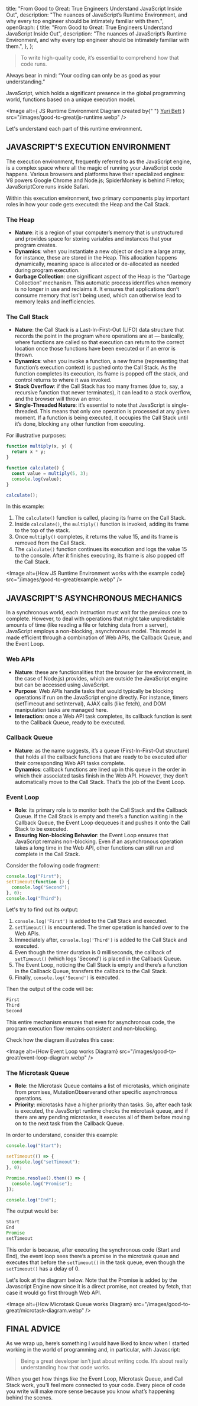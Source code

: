   title: "From Good to Great: True Engineers Understand JavaScript Inside Out",
  description:
    "The nuances of JavaScript’s Runtime Environment, and why every top engineer should be intimately familiar with them.",
  openGraph: {
    title:
      "From Good to Great: True Engineers Understand JavaScript Inside Out",
    description:
      "The nuances of JavaScript’s Runtime Environment, and why every top engineer should be intimately familiar with them.",
  },
};

> To write high-quality code, it’s essential to comprehend how that code runs.

Always bear in mind: “Your coding can only be as good as your understanding.”

JavaScript, which holds a significant presence in the global programming world, functions based on a unique execution model.

<Image
  alt={
    <span>
      JS Runtime Environment Diagram created by{" "}
      <a href="https://twitter.com/yuribett">Yuri Bett</a>
    </span>
  }
  src="/images/good-to-great/js-runtime.webp"
/>

Let's understand each part of this runtime environment.

## JAVASCRIPT'S EXECUTION ENVIRONMENT

The execution environment, frequently referred to as the JavaScript engine, is a complex space where all the magic of running your JavaScript code happens.
Various browsers and platforms have their specialized engines: V8 powers Google Chrome and Node.js; SpiderMonkey is behind Firefox; JavaScriptCore runs inside Safari.

Within this execution environment, two primary components play important roles in how your code gets executed: the Heap and the Call Stack.

### The Heap

- **Nature**: it is a region of your computer’s memory that is unstructured and provides space for storing variables and instances that your program creates.
- **Dynamics**: when you instantiate a new object or declare a large array, for instance, these are stored in the Heap.
  This allocation happens dynamically, meaning space is allocated or de-allocated as needed during program execution.
- **Garbage Collection**: one significant aspect of the Heap is the “Garbage Collection” mechanism.
  This automatic process identifies when memory is no longer in use and reclaims it.
  It ensures that applications don’t consume memory that isn’t being used, which can otherwise lead to memory leaks and inefficiencies.

### The Call Stack

- **Nature**: the Call Stack is a Last-In-First-Out (LIFO) data structure that records the point in the program where operations are at — basically,
  where functions are called so that execution can return to the correct location once those functions have been executed or if an error is thrown.
- **Dynamics**: when you invoke a function, a new frame (representing that function’s execution context) is pushed onto the Call Stack.
  As the function completes its execution, its frame is popped off the stack, and control returns to where it was invoked.
- **Stack Overflow**: if the Call Stack has too many frames (due to, say, a recursive function that never terminates), it can lead to a stack overflow, and the browser will throw an error.
- **Single-Threaded Nature**: it’s essential to note that JavaScript is single-threaded.
  This means that only one operation is processed at any given moment.
  If a function is being executed, it occupies the Call Stack until it’s done, blocking any other function from executing.

For illustrative purposes:

```js
function multiply(x, y) {
  return x * y;
}

function calculate() {
  const value = multiply(5, 3);
  console.log(value);
}

calculate();
```

In this example:

1. The `calculate()` function is called, placing its frame on the Call Stack.
2. Inside `calculate()`, the `multiply()` function is invoked, adding its frame to the top of the stack.
3. Once `multiply()` completes, it returns the value 15, and its frame is removed from the Call Stack.
4. The `calculate()` function continues its execution and logs the value 15 to the console.
   After it finishes executing, its frame is also popped off the Call Stack.

<Image
  alt={<span>How JS Runtime Environment works with the example code</span>}
  src="/images/good-to-great/example.webp"
/>

## JAVASCRIPT'S ASYNCHRONOUS MECHANICS

In a synchronous world, each instruction must wait for the previous one to complete.
However, to deal with operations that might take unpredictable amounts of time (like reading a file or fetching data from a server), JavaScript employs a non-blocking, asynchronous model.
This model is made efficient through a combination of Web APIs, the Callback Queue, and the Event Loop.

### Web APIs

- **Nature**: these are functionalities that the browser (or the environment, in the case of Node.js) provides, which are outside the JavaScript engine but can be accessed using JavaScript.
- **Purpose**: Web APIs handle tasks that would typically be blocking operations if run on the JavaScript engine directly.
  For instance, timers (setTimeout and setInterval), AJAX calls (like fetch), and DOM manipulation tasks are managed here.
- **Interaction**: once a Web API task completes, its callback function is sent to the Callback Queue, ready to be executed.

### Callback Queue

- **Nature**: as the name suggests, it’s a queue (First-In-First-Out structure) that holds all the callback functions that are ready to be executed after their corresponding Web API tasks complete.
- **Dynamics**: callback functions are lined up in this queue in the order in which their associated tasks finish in the Web API.
  However, they don’t automatically move to the Call Stack. That’s the job of the Event Loop.

### Event Loop

- **Role**: its primary role is to monitor both the Call Stack and the Callback Queue.
  If the Call Stack is empty and there’s a function waiting in the Callback Queue, the Event Loop dequeues it and pushes it onto the Call Stack to be executed.
- **Ensuring Non-blocking Behavior**: the Event Loop ensures that JavaScript remains non-blocking.
  Even if an asynchronous operation takes a long time in the Web API, other functions can still run and complete in the Call Stack.

Consider the following code fragment:

```js
console.log("First");
setTimeout(function () {
  console.log("Second");
}, 0);
console.log("Third");
```

Let's try to find out its output:

1. `console.log('First')` is added to the Call Stack and executed.
2. `setTimeout()` is encountered. The timer operation is handed over to the Web APIs.
3. Immediately after, `console.log('Third')` is added to the Call Stack and executed.
4. Even though the timer duration is 0 milliseconds, the callback of `setTimeout()` (which logs 'Second') is placed in the Callback Queue.
5. The Event Loop, noticing the Call Stack is empty and there’s a function in the Callback Queue, transfers the callback to the Call Stack.
6. Finally, `console.log('Second')` is executed.

Then the output of the code will be:

```js
First
Third
Second
```

This entire mechanism ensures that even for asynchronous code, the program execution flow remains consistent and non-blocking.

Check how the diagram illustrates this case:

<Image
  alt={<span>How Event Loop works Diagram</span>}
  src="/images/good-to-great/event-loop-diagram.webp"
/>

### The Microtask Queue

- **Role**: the Microtask Queue contains a list of microtasks, which originate from promises, MutationObserverand other specific asynchronous operations.
- **Priority**: microtasks have a higher priority than tasks. So, after each task is executed, the JavaScript runtime checks the microtask queue,
  and if there are any pending microtasks, it executes all of them before moving on to the next task from the Callback Queue.

In order to understand, consider this example:

```js
console.log("Start");

setTimeout(() => {
  console.log("setTimeout");
}, 0);

Promise.resolve().then(() => {
  console.log("Promise");
});

console.log("End");
```

The output would be:

```js
Start
End
Promise
setTimeout
```

This order is because, after executing the synchronous code (Start and End),
the event loop sees there’s a promise in the microtask queue and executes that before the `setTimeout()` in the task queue,
even though the `setTimeout()` has a delay of 0.

Let's look at the diagram below.
Note that the Promise is added by the Javascript Engine now since it is a direct promise, not created by fetch, that case it would go first through Web API.

<Image
  alt={<span>How Microtask Queue works Diagram</span>}
  src="/images/good-to-great/microtask-diagram.webp"
/>

## FINAL ADVICE

As we wrap up, here’s something I would have liked to know when I started working in the world of programming and, in particular, with Javascript:

> Being a great developer isn’t just about writing code. It’s about really understanding how that code works.

When you get how things like the Event Loop, Microtask Queue, and Call Stack work, you’ll feel more connected to your code.
Every piece of code you write will make more sense because you know what’s happening behind the scenes.
